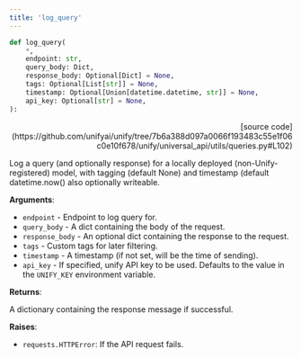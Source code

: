 ```yaml
---
title: 'log_query'
---
```


```python
def log_query(
    *,
    endpoint: str,
    query_body: Dict,
    response_body: Optional[Dict] = None,
    tags: Optional[List[str]] = None,
    timestamp: Optional[Union[datetime.datetime, str]] = None,
    api_key: Optional[str] = None,
):
```

<p align="right">[source code](https://github.com/unifyai/unify/tree/7b6a388d097a0066f193483c55e1f06c0e10f678/unify/universal_api/utils/queries.py#L102)</p>

Log a query (and optionally response) for a locally deployed (non-Unify-registered)
model, with tagging (default None) and timestamp (default datetime.now() also
optionally writeable.

**Arguments**:

- `endpoint` - Endpoint to log query for.
- `query_body` - A dict containing the body of the request.
- `response_body` - An optional dict containing the response to the request.
- `tags` - Custom tags for later filtering.
- `timestamp` - A timestamp (if not set, will be the time of sending).
- `api_key` - If specified, unify API key to be used. Defaults to the value in the `UNIFY_KEY` environment variable.



**Returns**:

A dictionary containing the response message if successful.



**Raises**:

- `requests.HTTPError`: If the API request fails.